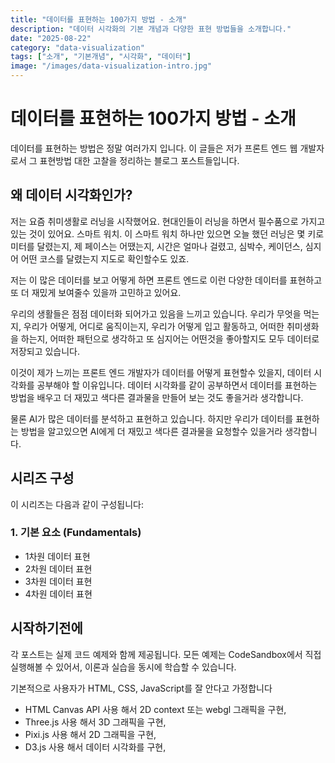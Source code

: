 ```yaml
---
title: "데이터를 표현하는 100가지 방법 - 소개"
description: "데이터 시각화의 기본 개념과 다양한 표현 방법들을 소개합니다."
date: "2025-08-22"
category: "data-visualization"
tags: ["소개", "기본개념", "시각화", "데이터"]
image: "/images/data-visualization-intro.jpg"
---
```


# 데이터를 표현하는 100가지 방법 - 소개

데이터를 표현하는 방법은 정말 여러가지 입니다. 이 글들은 저가 프론트 엔드 웹 개발자로서 그 표현방법 대한 고찰을 정리하는 블로그 포스트들입니다.

## 왜 데이터 시각화인가?

저는 요즘 취미생활로 러닝을 시작했어요. 현대인들이 러닝을 하면서 필수품으로 가지고 있는 것이 있어요. 스마트 워치.
이 스마트 워치 하나만 있으면 오늘 했던 러닝은 몇 키로미터를 달렸는지, 제 페이스는 어땠는지, 시간은 얼마나 걸렸고, 심박수, 케이던스, 심지어 어떤 코스를 달렸는지 지도로 확인할수도 있죠.

저는 이 많은 데이터를 보고 어떻게 하면 프론트 엔드로 이런 다양한 데이터를 표현하고 또 더 재밌게 보여줄수 있을까 고민하고 있어요.

우리의 생활들은 점점 데이터화 되어가고 있음을 느끼고 있습니다.
우리가 무엇을 먹는지,
우리가 어떻게, 어디로 움직이는지,
우리가 어떻게 입고 활동하고,
어떠한 취미생화을 하는지,
어떠한 패턴으로 생각하고 또 심지어는 어떤것을 좋아할지도 모두 데이터로 저장되고 있습니다.

이것이 제가 느끼는 프론트 엔드 개발자가 데이터를 어떻게 표현할수 있을지, 데이터 시각화를 공부해야 할 이유입니다. 데이터 시각화를 같이 공부하면서 데이터를 표현하는 방법을 배우고 더 재밌고 색다른 결과물을 만들어 보는 것도 좋을거라 생각합니다.

물론 AI가 많은 데이터를 분석하고 표현하고 있습니다. 하지만 우리가 데이터를 표현하는 방법을 알고있으면 AI에게 더 재밌고 색다른 결과물을 요청할수 있을거라 생각합니다.

## 시리즈 구성

이 시리즈는 다음과 같이 구성됩니다:

### 1. 기본 요소 (Fundamentals)

- 1차원 데이터 표현
- 2차원 데이터 표현
- 3차원 데이터 표현
- 4차원 데이터 표현

## 시작하기전에

각 포스트는 실제 코드 예제와 함께 제공됩니다. 모든 예제는 CodeSandbox에서 직접 실행해볼 수 있어서, 이론과 실습을 동시에 학습할 수 있습니다.

기본적으로 사용자가 HTML, CSS, JavaScript를 잘 안다고 가정합니다

- HTML Canvas API 사용 해서 2D context 또는 webgl 그래픽을 구현,
- Three.js 사용 해서 3D 그래픽을 구현,
- Pixi.js 사용 해서 2D 그래픽을 구현,
- D3.js 사용 해서 데이터 시각화를 구현,
